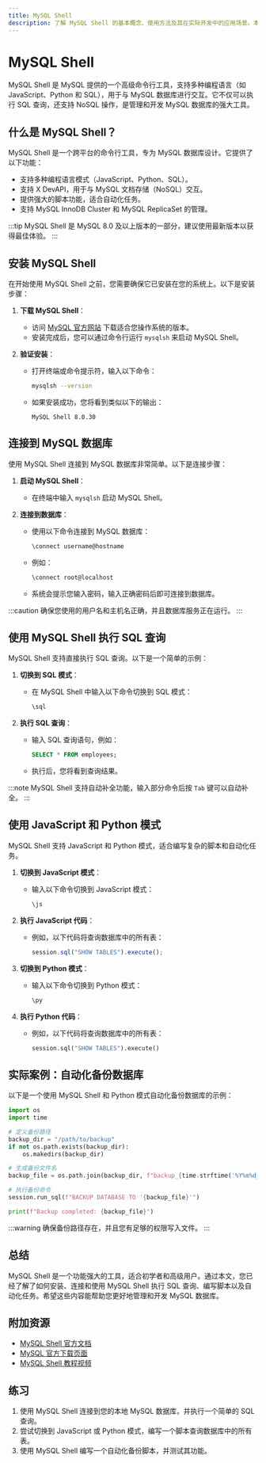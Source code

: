 ```yaml
---
title: MySQL Shell
description: 了解 MySQL Shell 的基本概念、使用方法及其在实际开发中的应用场景。本文适合初学者，包含代码示例和实际案例。
---
```


# MySQL Shell

MySQL Shell 是 MySQL 提供的一个高级命令行工具，支持多种编程语言（如 JavaScript、Python 和 SQL），用于与 MySQL 数据库进行交互。它不仅可以执行 SQL 查询，还支持 NoSQL 操作，是管理和开发 MySQL 数据库的强大工具。

## 什么是 MySQL Shell？

MySQL Shell 是一个跨平台的命令行工具，专为 MySQL 数据库设计。它提供了以下功能：
- 支持多种编程语言模式（JavaScript、Python、SQL）。
- 支持 X DevAPI，用于与 MySQL 文档存储（NoSQL）交互。
- 提供强大的脚本功能，适合自动化任务。
- 支持 MySQL InnoDB Cluster 和 MySQL ReplicaSet 的管理。

:::tip
MySQL Shell 是 MySQL 8.0 及以上版本的一部分，建议使用最新版本以获得最佳体验。
:::

## 安装 MySQL Shell

在开始使用 MySQL Shell 之前，您需要确保它已安装在您的系统上。以下是安装步骤：

1. **下载 MySQL Shell**：
   - 访问 [MySQL 官方网站](https://dev.mysql.com/downloads/shell/) 下载适合您操作系统的版本。
   - 安装完成后，您可以通过命令行运行 `mysqlsh` 来启动 MySQL Shell。

2. **验证安装**：
   - 打开终端或命令提示符，输入以下命令：
     ```bash
     mysqlsh --version
     ```
   - 如果安装成功，您将看到类似以下的输出：
     ```
     MySQL Shell 8.0.30
     ```

## 连接到 MySQL 数据库

使用 MySQL Shell 连接到 MySQL 数据库非常简单。以下是连接步骤：

1. **启动 MySQL Shell**：
   - 在终端中输入 `mysqlsh` 启动 MySQL Shell。

2. **连接到数据库**：
   - 使用以下命令连接到 MySQL 数据库：
     ```bash
     \connect username@hostname
     ```
   - 例如：
     ```bash
     \connect root@localhost
     ```
   - 系统会提示您输入密码，输入正确密码后即可连接到数据库。

:::caution
确保您使用的用户名和主机名正确，并且数据库服务正在运行。
:::

## 使用 MySQL Shell 执行 SQL 查询

MySQL Shell 支持直接执行 SQL 查询。以下是一个简单的示例：

1. **切换到 SQL 模式**：
   - 在 MySQL Shell 中输入以下命令切换到 SQL 模式：
     ```bash
     \sql
     ```

2. **执行 SQL 查询**：
   - 输入 SQL 查询语句，例如：
     ```sql
     SELECT * FROM employees;
     ```
   - 执行后，您将看到查询结果。

:::note
MySQL Shell 支持自动补全功能，输入部分命令后按 `Tab` 键可以自动补全。
:::

## 使用 JavaScript 和 Python 模式

MySQL Shell 支持 JavaScript 和 Python 模式，适合编写复杂的脚本和自动化任务。

1. **切换到 JavaScript 模式**：
   - 输入以下命令切换到 JavaScript 模式：
     ```bash
     \js
     ```

2. **执行 JavaScript 代码**：
   - 例如，以下代码将查询数据库中的所有表：
     ```javascript
     session.sql("SHOW TABLES").execute();
     ```

3. **切换到 Python 模式**：
   - 输入以下命令切换到 Python 模式：
     ```bash
     \py
     ```

4. **执行 Python 代码**：
   - 例如，以下代码将查询数据库中的所有表：
     ```python
     session.sql("SHOW TABLES").execute()
     ```

## 实际案例：自动化备份数据库

以下是一个使用 MySQL Shell 和 Python 模式自动化备份数据库的示例：

```python
import os
import time

# 定义备份路径
backup_dir = "/path/to/backup"
if not os.path.exists(backup_dir):
    os.makedirs(backup_dir)

# 生成备份文件名
backup_file = os.path.join(backup_dir, f"backup_{time.strftime('%Y%m%d_%H%M%S')}.sql")

# 执行备份命令
session.run_sql(f"BACKUP DATABASE TO '{backup_file}'")

print(f"Backup completed: {backup_file}")
```

:::warning
确保备份路径存在，并且您有足够的权限写入文件。
:::

## 总结

MySQL Shell 是一个功能强大的工具，适合初学者和高级用户。通过本文，您已经了解了如何安装、连接和使用 MySQL Shell 执行 SQL 查询、编写脚本以及自动化任务。希望这些内容能帮助您更好地管理和开发 MySQL 数据库。

## 附加资源

- [MySQL Shell 官方文档](https://dev.mysql.com/doc/mysql-shell/8.0/en/)
- [MySQL 官方下载页面](https://dev.mysql.com/downloads/shell/)
- [MySQL Shell 教程视频](https://www.youtube.com/results?search_query=mysql+shell+tutorial)

## 练习

1. 使用 MySQL Shell 连接到您的本地 MySQL 数据库，并执行一个简单的 SQL 查询。
2. 尝试切换到 JavaScript 或 Python 模式，编写一个脚本查询数据库中的所有表。
3. 使用 MySQL Shell 编写一个自动化备份脚本，并测试其功能。
